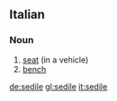 ==Italian==

===Noun===
{{it-noun|sedil|m|e|i}}

# [[seat]] (in a vehicle)
# [[bench]]

[[de:sedile]]
[[gl:sedile]]
[[it:sedile]]